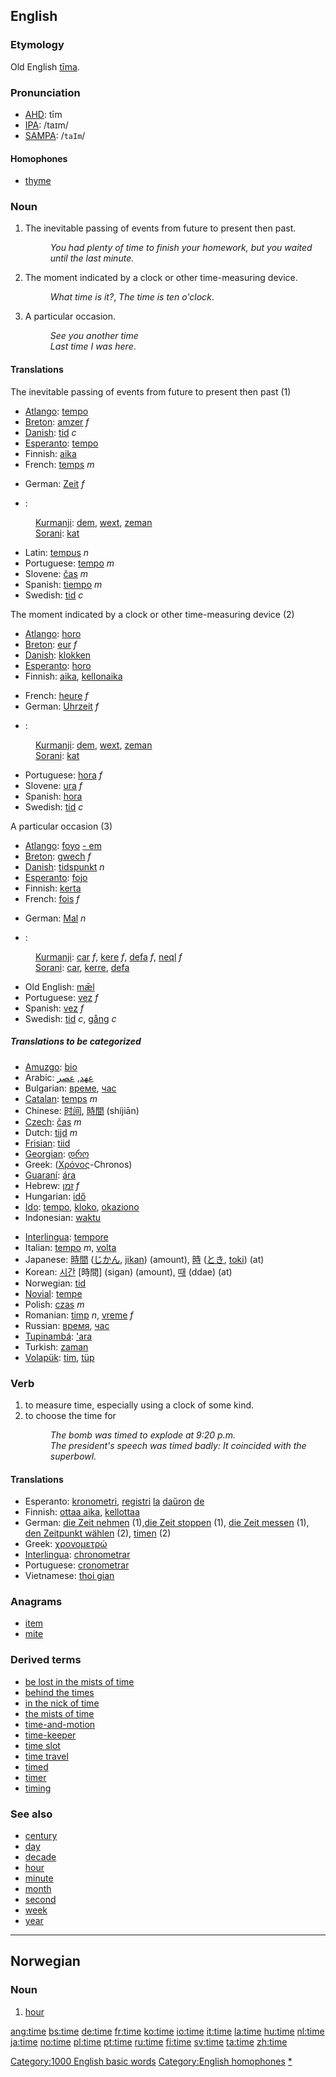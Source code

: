 {{see|Time}}
==English==

{{rank|may|about|its|73|time|only|like|little}}

===Etymology===
Old English [[tima|tīma]].

===Pronunciation===
*[[w:AHD|AHD]]: tīm
*[[w:IPA|IPA]]: /taɪm/
*[[w:SAMPA|SAMPA]]: /<tt>taIm</tt>/

====Homophones====
*[[thyme]]

===Noun===
{{en-noun-reg}}

#The inevitable passing of events from future to present then past.
#:''You had plenty of time to finish your homework, but you waited until the last minute.''
#The moment indicated by a clock or other time-measuring device.
#:''What time is it?'', ''The time is ten o'clock''.
#A particular occasion.
#: ''See you another time''
#: ''Last time I was here''.

====Translations====
;The inevitable passing of events from future to present then past (1)
{{top}}
*[[Atlango]]: [[tempo]]
*[[Breton]]: [[amzer]] ''f''
*[[Danish]]: [[tid]] ''c''
*[[Esperanto]]: [[tempo]]
*Finnish: [[aika]]
*French: [[temps]] ''m''
{{mid}}
*German: [[Zeit]] ''f''
*{{ku}}:
:[[Kurmanji]]: [[dem]], [[wext]], [[zeman]]
:[[Sorani]]: [[kat]]
*Latin: [[tempus]] ''n''
*Portuguese: [[tempo]] ''m''
*Slovene: [[čas]] ''m''
*Spanish: [[tiempo]] ''m''
*Swedish: [[tid]] ''c''
{{bottom}}

;The moment indicated by a clock or other time-measuring device (2)
{{top}}
*[[Atlango]]: [[horo]]
*[[Breton]]: [[eur]] ''f''
*[[Danish]]: [[klokken]]
*[[Esperanto]]: [[horo]]
*Finnish: [[aika]], [[kellonaika]]
{{mid}}
*French: [[heure]] ''f''
*German: [[Uhrzeit]] ''f''
*{{ku}}:
:[[Kurmanji]]: [[dem]], [[wext]], [[zeman]]
:[[Sorani]]: [[kat]]
*Portuguese: [[hora]] ''f''
*Slovene: [[ura]] ''f''
*Spanish: [[hora]]
*Swedish: [[tid]] ''c''
{{bottom}}

;A particular occasion (3)
{{top}}
*[[Atlango]]: [[foyo]] [[ - em ]]
*[[Breton]]: [[gwech]] ''f''
*[[Danish]]: [[tidspunkt]] ''n''
*[[Esperanto]]: [[fojo]]
*Finnish: [[kerta]]
*French: [[fois]] ''f''
{{mid}}
*German: [[Mal]] ''n''
*{{ku}}:
:[[Kurmanji]]: [[car]] ''f'', [[kere]] ''f'', [[defa]] ''f'', [[neql]] ''f''
:[[Sorani]]: [[car]], [[kerre]], [[defa]] 
*Old English: [[mæl|mǣl]]
*Portuguese: [[vez]] ''f''
*Spanish: [[vez]] ''f''
*Swedish: [[tid]] ''c'', [[gång]] ''c''
{{bottom}}

=====Translations to be categorized=====
{{checktrans}}
{{top}}
*[[Amuzgo]]: [[bio]]
*Arabic: [[عهد]], [[عصر]]
*Bulgarian: [[време]], [[час]]
*[[Catalan]]: [[temps]] ''m''
*Chinese: [[时间]], [[時間]] (shíjiān)
*[[Czech]]: [[čas]] ''m''
*Dutch: [[tijd]] ''m''
*[[Frisian]]: [[tiid]]
*[[w:Georgian language|Georgian]]: [[:ka:დრო|დრო]]
*Greek: ([[Χρόνος]]-Chronos)
*[[Guaraní]]: [[ára]]
*Hebrew: [[זמן]] ''f''
*Hungarian: [[idő]]
*[[Ido]]: [[tempo]], [[kloko]], [[okaziono]]
*Indonesian: [[waktu]]
{{mid}}
*[[Interlingua]]: [[tempore]]
*Italian: [[tempo]] ''m'', [[volta]]
*Japanese: [[時間]] ([[じかん]], [[jikan]]) (amount), [[時]] ([[とき]], [[toki]]) (at)
*Korean: [[시간]] [時間] (sigan) (amount), [[때]] (ddae) (at)
*Norwegian: [[tid]]
*[[Novial]]: [[tempe]]
*Polish: [[czas]] ''m''
*Romanian: [[timp]] ''n'', [[vreme]] ''f''
*Russian: [[время]], [[час]]
*[[Tupinambá]]: [['ara]]
*Turkish: [[zaman]]
*[[Volapük]]: [[tim]], [[tüp]]
{{bottom}}

===Verb===
{{en-infl-reg-other-e|tim|e}}
# to measure time, especially using a clock of some kind.
# to choose the time for
#:''The bomb was timed to explode at 9:20 p.m.''
#:''The president's speech was timed badly: It coincided with the superbowl.''

====Translations====
*Esperanto: [[kronometri]], [[registri]] [[la]] [[daŭro]]n [[de]]
*Finnish: [[ottaa aika]], [[kellottaa]]
*German: [[die Zeit nehmen]] (1),[[die Zeit stoppen]] (1), [[die Zeit messen]] (1), [[den Zeitpunkt wählen]] (2), [[timen]] (2)
*Greek: [[χρονομετρώ]]
*[[Interlingua]]: [[chronometrar]]
*Portuguese: [[cronometrar]]
*Vietnamese: [[thoi gian]]

===Anagrams===
*[[item]]
*[[mite]]

===Derived terms===
*[[be lost in the mists of time]]
*[[behind the times]]
*[[in the nick of time]]
*[[the mists of time]]
*[[time-and-motion]]
*[[time-keeper]]
*[[time slot]]
*[[time travel]]
*[[timed]]
*[[timer]]
*[[timing]]

===See also===
*[[century]]
*[[day]]
*[[decade]]
*[[hour]]
*[[minute]]
*[[month]]
*[[second]]
*[[week]]
*[[year]]

[[Category:1000 English basic words]]
[[Category:English homophones]]
[[Category:Time|*]]

----
==Norwegian==
===Noun===
{{no-noun-m1|tim}}
#[[hour]]

[[ang:time]]
[[bs:time]]
[[de:time]]
[[fr:time]]
[[ko:time]]
[[io:time]]
[[it:time]]
[[la:time]]
[[hu:time]]
[[nl:time]]
[[ja:time]]
[[no:time]]
[[pl:time]]
[[pt:time]]
[[ru:time]]
[[fi:time]]
[[sv:time]]
[[ta:time]]
[[zh:time]]